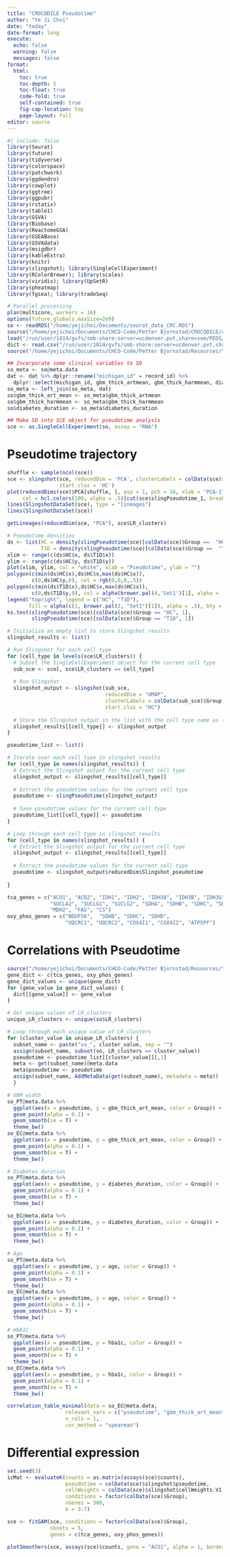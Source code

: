 ```yaml
---
title: "CROCODILE Pseudotime"
author: "Ye Ji Choi"
date: "today"
date-format: long
execute: 
  echo: false
  warning: false
  messages: false
format:
  html:
    toc: true
    toc-depth: 5
    toc-float: true
    code-fold: true
    self-contained: true
    fig-cap-location: top
    page-layout: full
editor: source
---
```


```r
#| include: false
library(Seurat)
library(future)
library(tidyverse)
library(colorspace)
library(patchwork)
library(ggdendro)
library(cowplot)
library(ggtree)
library(ggpubr)
library(rstatix)
library(table1)
library(GSVA)
library(Biobase)
library(ReactomeGSA)
library(GSEABase)
library(GSVAdata)
library(msigdbr)
library(kableExtra)
library(knitr)
library(slingshot); library(SingleCellExperiment)
library(RColorBrewer); library(scales)
library(viridis); library(UpSetR)
library(pheatmap)
library(fgsea); library(tradeSeq)
```

```r
# Parallel processing
plan(multicore, workers = 16)
options(future.globals.maxSize=2e9)
so <- readRDS("/home/yejichoi/Documents/seurat_data_CRC.RDS")
source("/home/yejichoi/Documents/CHCO-Code/Petter Bjornstad/CROCODILE/crocodile_functions.R")
load("/run/user/1014/gvfs/smb-share:server=ucdenver.pvt,share=som/PEDS/RI Biostatistics Core/Shared/Shared Projects/Laura/Peds Endo/Petter Bjornstad/CROCODILE/Data_Cleaned/croc_data.RData")
dict <- read.csv("/run/user/1014/gvfs/smb-share:server=ucdenver.pvt,share=som/PEDS/RI Biostatistics Core/Shared/Shared Projects/Laura/Peds Endo/Petter Bjornstad/Data Harmonization/data_dictionary_master.csv")
source("/home/yejichoi/Documents/CHCO-Code/Petter Bjornstad/Resources/YC/R Functions/label_harmonized_function.R")

## Incorporate some clinical variables to SO
so_meta <- so@meta.data
dat <- dat %>% dplyr::rename("michigan_id" = record_id) %>%
  dplyr::select(michigan_id, gbm_thick_artmean, gbm_thick_harmmean, diabetes_duration)
so_meta <- left_join(so_meta, dat)
so$gbm_thick_art_mean <- so_meta$gbm_thick_artmean
so$gbm_thick_harmmean <- so_meta$gbm_thick_harmmean
so$diabetes_duration <- so_meta$diabetes_duration

## Make SO into SCE object for pseudotime analysis
sce <- as.SingleCellExperiment(so, assay = "RNA")
```

# Pseudotime trajectory

```r
shuffle <- sample(ncol(sce))
sce <- slingshot(sce, reducedDim = 'PCA', clusterLabels = colData(sce)$Group,
                 start.clus = 'HC')
plot(reducedDims(sce)$PCA[shuffle, ], asp = 1, pch = 16, xlab = "PCA-1", ylab = "PCA-2",
     col = hcl.colors(100, alpha = .5)[cut(sce$slingPseudotime_1, breaks = 100)][shuffle])
lines(SlingshotDataSet(sce), type = "lineages")
lines(SlingshotDataSet(sce))

getLineages(reducedDim(sce, "PCA"), sce$LR_clusters)
```


```r
# Pseudotime densities
ds <- list(HC = density(slingPseudotime(sce)[colData(sce)$Group ==  "HC", 1]),
           T1D = density(slingPseudotime(sce)[colData(sce)$Group ==  "T1D", 1]))
xlim <- range(c(ds$HC$x, ds$T1D$x))
ylim <- range(c(ds$HC$y, ds$T1D$y))
plot(xlim, ylim, col = "white", xlab = "Pseudotime", ylab = "")
polygon(c(min(ds$HC$x),ds$HC$x,max(ds$HC$x)),
		c(0,ds$HC$y,0), col = rgb(0,0,0,.5))
polygon(c(min(ds$T1D$x),ds$HC$x,max(ds$HC$x)),
		c(0,ds$T1D$y,0), col = alpha(brewer.pal(4,'Set1')[1], alpha = .5))
legend("topright", legend = c("HC", "T1D"), 
       fill = alpha(c(1, brewer.pal(3, "Set1")[1]), alpha = .5), bty = "n")
ks.test(slingPseudotime(sce)[colData(sce)$Group == "HC", 1],
        slingPseudotime(sce)[colData(sce)$Group == "T1D", 1])
```

```r
# Initialize an empty list to store Slingshot results
slingshot_results <- list()

# Run Slingshot for each cell type
for (cell_type in levels(sce$LR_clusters)) {
  # Subset the SingleCellExperiment object for the current cell type
  sub_sce <- sce[, sce$LR_clusters == cell_type]
  
  # Run Slingshot
  slingshot_output <- slingshot(sub_sce,
                                reducedDim = "UMAP",
                                clusterLabels = colData(sub_sce)$Group,
                                start.clus = "HC")
  
  # Store the Slingshot output in the list with the cell type name as the key
  slingshot_results[[cell_type]] <- slingshot_output
}

pseudotime_list <- list()

# Iterate over each cell type in slingshot_results
for (cell_type in names(slingshot_results)) {
  # Extract the Slingshot output for the current cell type
  slingshot_output <- slingshot_results[[cell_type]]
  
  # Extract the pseudotime values for the current cell type
  pseudotime <- slingPseudotime(slingshot_output)
  
  # Save pseudotime values for the current cell type
  pseudotime_list[[cell_type]] <- pseudotime
}

# Loop through each cell type in slingshot_results
for (cell_type in names(slingshot_results)) {
  # Extract the Slingshot output for the current cell type
  slingshot_output <- slingshot_results[[cell_type]]
  
  # Extract the pseudotime values for the current cell type
  pseudotime <- slingshot_output$reducedDim$Slingshot_pseudotime
  
}

```

```r
tca_genes = c("ACO1", "ACO2", "IDH1", "IDH2", "IDH3A", "IDH3B", "IDH3G", "OGDH", "OGDHL",
              "SUCLA2", "SUCLG1", "SUCLG2", "SDHA", "SDHB", "SDHC", "SDHD", "FH", "MDH1",
              "MDH2", "FAS", "CS")
oxy_phos_genes = c("NDUFS6",  "SDHB", "SDHC", "SDHD",
                   "UQCRC1", "UQCRC2", "COX4I1", "COX4I2", "ATP5PF")
```

# Correlations with Pseudotime
```r
source("/home/yejichoi/Documents/CHCO-Code/Petter Bjornstad/Resources/YC/R Functions/correlation_function.R")
gene_dict <- c(tca_genes, oxy_phos_genes)
gene_dict_values <- unique(gene_dict)
for (gene_value in gene_dict_values) {
  dict[[gene_value]] <- gene_value
}
```

```r
# Get unique values of LR_clusters
unique_LR_clusters <- unique(so$LR_clusters)

# Loop through each unique value of LR_clusters
for (cluster_value in unique_LR_clusters) {
  subset_name <- paste("so_", cluster_value, sep = "")
  assign(subset_name, subset(so, LR_clusters == cluster_value))
  pseudotime <- pseudotime_list[[cluster_value]][,1]
  meta <- get(subset_name)@meta.data
  meta$pseudotime <- pseudotime
  assign(subset_name, AddMetaData(get(subset_name), metadata = meta))
  }
```

```r
# GBM width
so_PT@meta.data %>%
  ggplot(aes(x = pseudotime, y = gbm_thick_art_mean, color = Group)) +
  geom_point(alpha = 0.1) +
  geom_smooth(se = T) +
  theme_bw()
so_EC@meta.data %>%
  ggplot(aes(x = pseudotime, y = gbm_thick_art_mean, color = Group)) +
  geom_point(alpha = 0.1) +
  geom_smooth(se = T) +
  theme_bw()

# Diabetes duration
so_PT@meta.data %>%
  ggplot(aes(x = pseudotime, y = diabetes_duration, color = Group)) +
  geom_point(alpha = 0.1) +
  geom_smooth(se = T) +
  theme_bw()

so_EC@meta.data %>%
  ggplot(aes(x = pseudotime, y = diabetes_duration, color = Group)) +
  geom_point(alpha = 0.1) +
  geom_smooth(se = T) +
  theme_bw()

# Age
so_PT@meta.data %>%
  ggplot(aes(x = pseudotime, y = age, color = Group)) +
  geom_point(alpha = 0.1) +
  geom_smooth(se = T) +
  theme_bw()
so_EC@meta.data %>%
  ggplot(aes(x = pseudotime, y = age, color = Group)) +
  geom_point(alpha = 0.1) +
  geom_smooth(se = T) +
  theme_bw()

# HbA1C
so_PT@meta.data %>%
  ggplot(aes(x = pseudotime, y = hba1c, color = Group)) +
  geom_point(alpha = 0.1) +
  geom_smooth(se = T) +
  theme_bw()
so_EC@meta.data %>%
  ggplot(aes(x = pseudotime, y = hba1c, color = Group)) +
  geom_point(alpha = 0.1) +
  geom_smooth(se = T) +
  theme_bw()
```

```r
correlation_table_minimal(data = so_EC@meta.data,
                   relevant_vars = c("pseudotime", "gbm_thick_art_mean", "diabetes_duration", "age", "hba1c"),
                   n_cols = 1,
                   cor_method = "spearman")

```

# Differential expression

```r
set.seed(3)
icMat <- evaluateK(counts = as.matrix(assays(sce)$counts),
                   pseudotime = colData(sce)$slingshot$pseudotime,
                   cellWeights = colData(sce)$slingshot$cellWeights.V1,
                   conditions = factor(colData(sce)$Group),
                   nGenes = 300,
                   k = 3:7)

sce <- fitGAM(sce, conditions = factor(colData(sce)$Group),
              nknots = 5,
              genes = c(tca_genes, oxy_phos_genes))

plotSmoothers(sce, assays(sce)$counts, gene = "ACO1", alpha = 1, border = TRUE) + ggtitle("ACO1")
```


